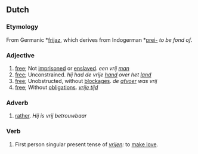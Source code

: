 ==Dutch==

===Etymology===
From Germanic *[[frijaz]], which derives from Indogerman *[[prei-]] ''to be fond of''.

===Adjective===
# [[free]]; Not [[imprisoned]] or [[enslaved]]. ''een vrij [[man]]''
# [[free]]; Unconstrained. ''hij had de vrije [[hand]] over het [[land]]''
# [[free]]; Unobstructed, without [[blockage|blockages]]. ''de [[afvoer]] was vrij''
# [[free]]; Without [[obligation]]s. ''[[vrije tijd]]''

===Adverb===
# [[rather]]. ''Hij is vrij betrouwbaar''

===Verb===
# First person singular present tense of ''[[vrijen]]:'' to [[make love]].